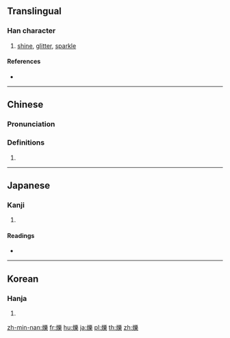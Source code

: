 {{also|烁}}
==Translingual==

===Han character===
{{Han char|rn=86|rad=火|as=15|sn=19|four=92894|canj=FVID}}

# [[shine]], [[glitter]], [[sparkle]]

====References====
* {{Han ref|kx=0686.250|dkj=19549|dj=1099.110|hdz=32245.150|uh=720D|ud=29197|bh=C37B|bd=50043}}

----

==Chinese==
{{zh-forms|s=烁}}

===Pronunciation===
{{zh-pron
|m=shuò,luò
|c=soek3,lik1,lok6
|h=pfs=
|md=
|mn=
|w=
|mc=y
|oc=y
|cat=
}}

===Definitions===
{{zh-hanzi}}

# {{rfdef|lang=zh}}

----

==Japanese==

===Kanji===
{{ja-kanji|grade=|rs=火15}}

# {{defn|lang=ja|sort=火15}}

====Readings====
* {{ja-readings|on=[[しゃく]] (shaku)|kun=[[とかす]] (tokasu)}}

----

==Korean==

===Hanja===
{{ko-hanja|hangeul=삭|eumhun=|rv=sak|mr=sak|y=sak}}

# {{defn|lang=ko|sort=火15}}

[[zh-min-nan:爍]]
[[fr:爍]]
[[hu:爍]]
[[ja:爍]]
[[pl:爍]]
[[th:爍]]
[[zh:爍]]